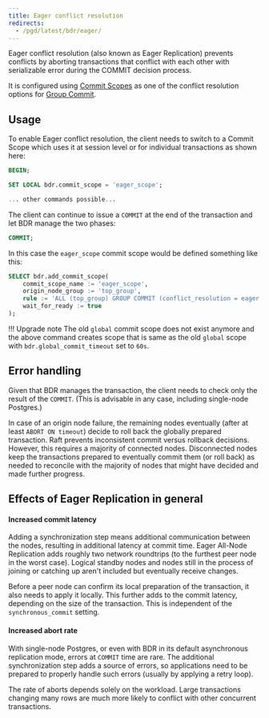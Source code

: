 ```yaml
---
title: Eager conflict resolution
redirects:
  - /pgd/latest/bdr/eager/
---
```


Eager conflict resolution (also known as Eager Replication) prevents conflicts
by aborting transactions that conflict with each other with serializable error
during the COMMIT decision process.

It is configured using [Commit Scopes](../durability/commit-scopes)
as one of the conflict resolution options for
[Group Commit](../durability/group-commit).

## Usage

To enable Eager conflict resolution, the client needs to switch to
a Commit Scope which uses it at session level or for individual transactions
as shown here:

```sql
BEGIN;

SET LOCAL bdr.commit_scope = 'eager_scope';

... other commands possible...
```

The client can continue to issue a `COMMIT` at the end of the
transaction and let BDR manage the two phases:

```sql
COMMIT;
```

In this case the `eager_scope` commit scope would be defined something like this:

```sql
SELECT bdr.add_commit_scope(
    commit_scope_name := 'eager_scope',
    origin_node_group := 'top_group',
    rule := 'ALL (top_group) GROUP COMMIT (conflict_resolution = eager, commit_decision = raft) ABORT ON (timeout = 60s)',
    wait_for_ready := true
);
```

!!! Upgrade note
    The old `global` commit scope does not exist anymore and the above command
    creates scope that is same as the old `global` scope with
    `bdr.global_commit_timeout` set to `60s`.

## Error handling

Given that BDR manages the transaction, the client needs to check only the
result of the `COMMIT`. (This is advisable in any case, including single-node
Postgres.)

In case of an origin node failure, the remaining nodes eventually
(after at least `ABORT ON timeout`) decide to roll back the
globally prepared transaction. Raft prevents inconsistent commit versus
rollback decisions. However, this requires a majority of connected
nodes. Disconnected nodes keep the transactions prepared
to eventually commit them (or roll back) as needed to reconcile with the
majority of nodes that might have decided and made further progress.

## Effects of Eager Replication in general

#### Increased commit latency

Adding a synchronization step means additional communication between
the nodes, resulting in additional latency at commit time. Eager All-Node
Replication adds roughly two network roundtrips (to the furthest
peer node in the worst case). Logical standby nodes and nodes still
in the process of joining or catching up aren't included but
eventually receive changes.

Before a peer node can confirm its local preparation of the
transaction, it also needs to apply it locally. This further adds to
the commit latency, depending on the size of the transaction.
This is independent of the `synchronous_commit` setting.

#### Increased abort rate

With single-node Postgres, or even with BDR in its default asynchronous
replication mode, errors at `COMMIT` time are rare. The additional
synchronization step adds a source of errors, so applications need to
be prepared to properly handle such errors (usually by applying a
retry loop).

The rate of aborts depends solely on the workload. Large transactions
changing many rows are much more likely to conflict with other
concurrent transactions.
